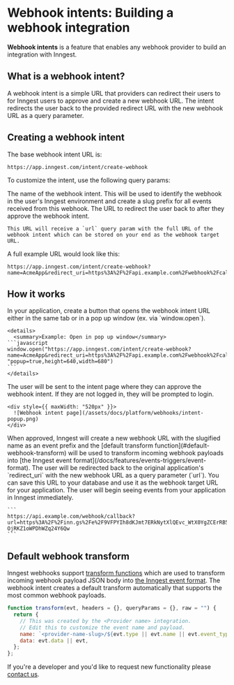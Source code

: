 

# Webhook intents: Building a webhook integration


**Webhook intents** is a feature that enables any webhook provider to build an integration with Inngest.

## What is a webhook intent?

A webhook intent is a simple URL that providers can redirect their users to for Inngest users to approve and create a new webhook URL. The intent redirects the user back to the provided redirect URL with the new webhook URL as a query parameter.

## Creating a webhook intent

The base webhook intent URL is:

```
https://app.inngest.com/intent/create-webhook
```

To customize the intent, use the following query params:

<Properties>
  <Property name="name" type="string" required>
    The name of the webhook intent. This will be used to identify the webhook in the user's Inngest environment and create a slug prefix for all events received from this webhook.
  </Property>
  <Property name="redirect_uri" type="string" required>
    The URL to redirect the user back to after they approve the webhook intent.

    This URL will receive a `url` query param with the full URL of the webhook intent which can be stored on your end as the webhook target URL.
  </Property>
</Properties>

A full example URL would look like this:

```
https://app.inngest.com/intent/create-webhook?name=AcmeApp&redirect_uri=https%3A%2F%2Fapi.example.com%2Fwebhook%2Fcallback
```

## How it works

<Steps>
  <Step>
  In your application, create a button that opens the webhook intent URL either in the same tab or in a pop up window (ex. via `window.open`).

    <details>
      <summary>Example: Open in pop up window</summary>
    ```javascript
    window.open("https://app.inngest.com/intent/create-webhook?name=AcmeApp&redirect_uri=https%3A%2F%2Fapi.example.com%2Fwebhook%2Fcallback","_blank", "popup=true,height=640,width=680")
    ```
    </details>
  </Step>

  <Step>
  The user will be sent to the intent page where they can approve the webhook intent. If they are not logged in, they will be prompted to login.

    <div style={{ maxWidth: "520px" }}>
      ![Webhook intent page](/assets/docs/platform/webhooks/intent-popup.png)
    </div>
  </Step>

  <Step>
    When approved, Inngest will create a new webhook URL with the slugified name as an event prefix and the [default transform function](#default-webhook-transform) will be used to transform incoming webhook payloads into [the Inngest event format](/docs/features/events-triggers/event-format).
  </Step>

  <Step>
    The user will be redirected back to the original application's `redirect_uri` with the new webhook URL as a query parameter (`url`). You can save this URL to your database and use it as the webhook target URL for your application. The user will begin seeing events from your application in Inngest immediately.

    ```
    https://api.example.com/webhook/callback?url=https%3A%2F%2Finn.gs%2Fe%2F9VFPYIh8dKJmt7ERkNytXlQEvc_WtX0YgZCErRB5qPd4OUx7t7lUyl333ynly8Mo5-OjRKZ1oWPDhWZq24Y6Qw
    ```
  </Step>
</Steps>

## Default webhook transform

Inngest webhooks support [transform functions](/docs/platform/webhooks#defining-a-transform-function) which are used to transform incoming webhook payload JSON body into [the Inngest event format](/docs/features/events-triggers/event-format). The webhook intent creates a default transform automatically that supports the most common webhook payloads.

```javascript
function transform(evt, headers = {}, queryParams = {}, raw = "") {
  return {
    // This was created by the <Provider name> integration.
    // Edit this to customize the event name and payload.
    name: `<provider-name-slug>/${evt.type || evt.name || evt.event_type || "webhook.received"}`,
    data: evt.data || evt,
  };
};
```

If you're a developer and you'd like to request new functionality please [contact us](mailto:hello@inngest.com?subject=Webhook%20intent%20feature%20request).
